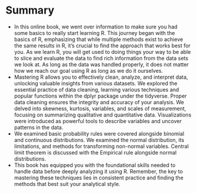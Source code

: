 # Summary

-   In this online book, we went over information to make sure you had some basics to really start learning R. This journey began with the basics of R, emphasizing that while multiple methods exist to achieve the same results in R, it's crucial to find the approach that works best for you. As we learn R, you will get used to doing things your way to be able to slice and evaluate the data to find rich information from the data sets we look at. As long as the data was handled properly, it does not matter how we reach our goal using R as long as we do it ourselves.
-   Mastering R allows you to effectively clean, analyze, and interpret data, unlocking valuable insights from various datasets. We explored the essential practice of data cleaning, learning various techniques and popular functions within the dplyr package under the tidyverse. Proper data cleaning ensures the integrity and accuracy of your analysis. We delved into skewness, kurtosis, variables, and scales of measurement, focusing on summarizing qualitative and quantitative data. Visualizations were introduced as powerful tools to describe variables and uncover patterns in the data.
* We examined basic probability rules were covered alongside binomial and continuous distributions. We examined the normal distribution, its limitations, and methods for transforming non-normal variables. Central limit theorem is discussed with the Empirical rule alongside normal distributions.  
-   This book has equipped you with the foundational skills needed to handle data before deeply analyzing it using R. Remember, the key to mastering these techniques lies in consistent practice and finding the methods that best suit your analytical style.
